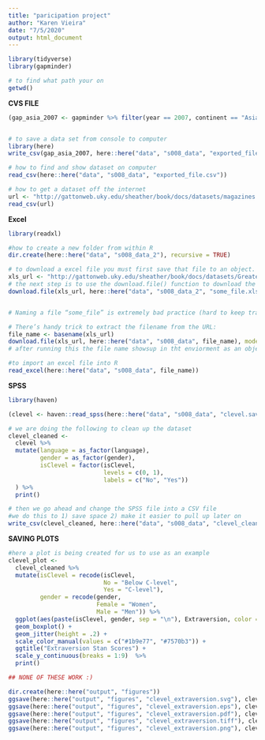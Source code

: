 ```yaml
---
title: "paricipation project"
author: "Karen Vieira"
date: "7/5/2020"
output: html_document
---
```


```r
library(tidyverse)
library(gapminder)
```

```r
# to find what path your on
getwd()

```

**CVS FILE**
```r
(gap_asia_2007 <- gapminder %>% filter(year == 2007, continent == "Asia"))


# to save a data set from console to computer
library(here)
write_csv(gap_asia_2007, here::here("data", "s008_data", "exported_file.csv"))

# how to find and show dataset on computer
read_csv(here::here("data", "s008_data", "exported_file.csv"))

# how to get a dataset off the internet
url <- "http://gattonweb.uky.edu/sheather/book/docs/datasets/magazines.csv"
read_csv(url)
```

**Excel**
```r

library(readxl) 

#how to create a new folder from within R
dir.create(here::here("data", "s008_data_2"), recursive = TRUE)

# to download a excel file you must first save that file to an object. Here we save it to an object we have called xls_url
xls_url <- "http://gattonweb.uky.edu/sheather/book/docs/datasets/GreatestGivers.xls"
# the next step is to use the download.file() function to download the file onto your computer
download.file(xls_url, here::here("data", "s008_data_2", "some_file.xls"), mode = "wb")


# Naming a file “some_file” is extremely bad practice (hard to keep track of the files), and you should always give it a more descriptive name. Often, it’s a good idea to name the file similarly (or the same as) the original file (sometimes that might not be a good idea if the original name is non-descriptive).

# There’s handy trick to extract the filename from the URL:
file_name <- basename(xls_url)
download.file(xls_url, here::here("data", "s008_data", file_name), mode = "wb")
# after running this the file name showsup in tht enviorment as an object

#to import an excel file into R
read_excel(here::here("data", "s008_data", file_name))
```

**SPSS**
```r

library(haven)

(clevel <- haven::read_spss(here::here("data", "s008_data", "clevel.sav")))

# we are doing the following to clean up the dataset
clevel_cleaned <-
  clevel %>% 
  mutate(language = as_factor(language),
         gender = as_factor(gender),
         isClevel = factor(isClevel, 
                           levels = c(0, 1), 
                           labels = c("No", "Yes"))
  ) %>% 
  print()

# then we go ahead and change the SPSS file into a CSV file
#we do this to 1) save space 2) make it easier to pull up later on
write_csv(clevel_cleaned, here::here("data", "s008_data", "clevel_cleaned.csv"))
```

**SAVING PLOTS**
```r

#here a plot is being created for us to use as an example 
clevel_plot <-
  clevel_cleaned %>% 
  mutate(isClevel = recode(isClevel, 
                           No = "Below C-level", 
                           Yes = "C-level"),
         gender = recode(gender,
                         Female = "Women",
                         Male = "Men")) %>% 
  ggplot(aes(paste(isClevel, gender, sep = "\n"), Extraversion, color = gender)) +
  geom_boxplot() +
  geom_jitter(height = .2) +
  scale_color_manual(values = c("#1b9e77", "#7570b3")) +
  ggtitle("Extraversion Stan Scores") +
  scale_y_continuous(breaks = 1:9)  %>% 
  print()

## NONE OF THESE WORK :)

dir.create(here::here("output", "figures"))
ggsave(here::here("output", "figures", "clevel_extraversion.svg"), clevel_plot)
ggsave(here::here("output", "figures", "clevel_extraversion.eps"), clevel_plot)
ggsave(here::here("output", "figures", "clevel_extraversion.pdf"), clevel_plot)
ggsave(here::here("output", "figures", "clevel_extraversion.tiff"), clevel_plot)
ggsave(here::here("output", "figures", "clevel_extraversion.png"), clevel_plot)
```

```r

```


